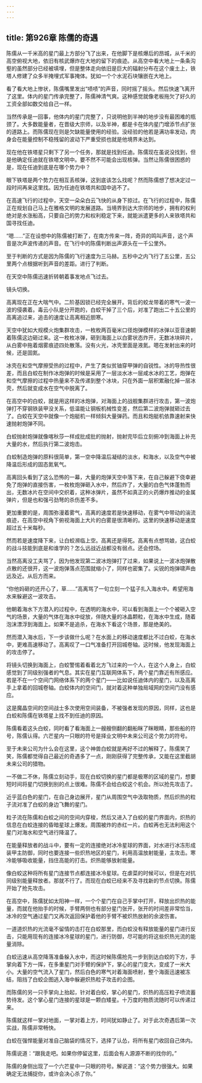 ```yaml
---
---
---
```

title: 第926章 陈儒的奇遇
---



陈儒从一千米高的星门最上方部分飞了出来，在他脚下是核爆后的昂城，从千米的高空俯视大地，依旧有核武爆炸在大地的留下的痕迹。从高空中看大地上一条条沟壑的虽然部分已经被填埋，但是整体走向依旧是巨大的辐射分布在这个废土上，铁塔人修建了众多半掩埋式军事掩体。犹如一个个水泥石块镶嵌在大地上。

看了看大地上惨状，陈儒嘴里发出“啧啧”的声音，同时摇了摇头。然后快速飞离开了这里。体内的星门传承完整了，陈儒神清气爽。这种感觉就像老板拖欠了好久的工资全部如数交给自己一样。

当然传承是一回事，他体内的星门完整了，只说明他到半神的地步没有最困难的瓶颈了。大多数能量者，在晋级大宗师，以及半神，都是卡在体内星门增添节点扩张的道路上。而陈儒现在则是欠缺能量使用的经验。没经验的他若是满功率发动，肉身会在能量控制不稳残留的波动下严重受损也就是他境界未达到。

现在他在铁塔星只剩下了另一个任务，那就是找到任迪。陈儒现在虽说没找到，但是他确定任迪就在铁塔文明中。要不然不可能会出现核弹。当然让陈儒很困惑的是，现在任迪到底是在哪个势力中？

眼下铁塔是两个势力在相互丢核弹，这到底该怎么找呢？然而陈儒想了想决定过一段时间再来这里找。因为任迪在铁塔共和国中逃不了。

在高速飞行的过程中，天空一朵朵白云飞快的从身下掠过。在飞行的过程中，陈儒正在规划自己马上在雅格文明的发展道路。当境界到达大宗师的地步，拥有的权利绝对是水涨船高，只要自己的势力和权利稳定下来，就能派遣更多的人来铁塔共和国寻找任迪。

“嗯……”正在设想中的陈儒被打断了，在南方传来一阵，奇异的鸣叫声音，这个声音是次声波传递的声音。在飞行中的陈儒判断出声源头在一千公里外。

至于判断的方式是因为陈儒的飞行速度为三马赫。五秒中之内飞行了五公里，五公里两个点根据听到声音的差距。进行了判断。

在天空中陈儒迅速折转朝着事发地点飞过去。

镜头切换。

高离现在正在大喘气中。二阶基因锁已经完全展开。背后的蛟龙带着的寒气一波一波的侵袭着。毒云小队是分开跑的，白蛟干掉了三个后，对准了跑出二十五公里的高离追过来，追击的速度让高离相近胆寒。

天空中犹如大规模火炮集群攻击，一枚枚两百毫米口径炮弹模样的冰弹以亚音速朝着陈儒这边砸过来。这一枚枚冰弹，砸到海面上以白雾状态炸开，无数冰块碎片，从白雾中拖着烟雾痕迹四处散落。没有火光，冰壳里面是液氮。嗯在发射出来的时候，还是固氮。

冰壳在和空气摩擦受热的过程中，产生了类似贫铀穿甲弹的自锐性。冰的导热性很差，而且白蛟在制作冰炮弹的时候是采用了一层淡水冰一层咸水冰的工艺，炮弹在和空气摩擦的过程中热量来不及传递到整个冰块，只在外面一层积累融化掉一层冰壳，然后就变成水在空气中脱离了。

在高空中的白蛟，就是用这样的冰炮弹，对海面上的战舰集群进行攻击，第一波炮弹打不穿钢铁装甲没关系，低温能让钢板机械性变差，然后第二波炮弹就砸过去了。白蛟在天空中就像一个炮艇机一样倾斜大量弹药。而且和炮艇机依靠速射来快速抛射炮弹不同。

白蛟抛射炮弹就像喀秋莎一样成批成批的抛射，抛射完毕后立刻俯冲到海面上补充大量的水，然后执行第二波炮击。

白蛟制造炮弹的原料很简单，第一空中降温后凝结的淡水，和海水，以及空气中被降温后形成的固态氮氧气。

高离回头看到了这么恐怖的一幕，大量的炮弹天空中落下来，在自己躲避下侥幸避免了炮弹的直接伤害，一枚枚炮弹砸入水中，然后炸了，大量的白色气体蓬勃而出，无数冰片在空间中交织着，这种冰弹片，虽然不如真正的火药爆炸推动的金属弹片，但是也和强弓劲弩的杀伤差不多。

更加重要的是，周围弥漫着雾气，高离的速度若是快速移动，在雾气中带动的湍流痕迹，在高空中视角下俯视海面上大片的白雾是很清晰的。这里的快速移动是速度超过五十米每秒。

然而若是速度降下来，让白蛟濒临上空。高离还是得死。高离有点想骂娘，这白蛟的战斗技能到底是和谁学的？怎么远战近战都没有弱点。还会控场。

当然高离没工夫骂了，因为他发现第二波冰炮弹打了过来，如果说上一波冰炮弹散点散的还很开，这一波炮弹落点范围就缩小了，同样也密集了。尖锐的炮弹啸声由远及近。从后方而来。

“你他妈砸的还开心了，草……”高离骂了一句立刻一个猛子扎入海水中。希望用海水来躲避这一波攻击。

他朝着海水下方潜入的过程中，在透明的海水中，可以看到海面上一个个被砸入空气的场景，大量的气体在海水中绽放，伴随大量的冰晶颗粒，在海水中生成，随着泡沫漂浮到海面上。如果不是追杀，在海水下看这个场景，那是绝美的。

然而潜入海水后，下一步该做什么呢？在水面上的移动速度都比不过白蛟，在海水中，更难高速移动了。高离叹了一口气准备打开回城卷轴。这时候，他发现海面上的攻击停了。

将镜头切换到海面上，白蛟警惕着看着北方飞过来的一个人，在这个人身上，白蛟感觉到了同级别强者的气息。其实在星门互联网体系下，两个星门靠近有所感应。若是不在一个空间门网络体系下的两个星门——比如说任迪体内的星门，以及高离手上拿着的回城卷轴。白蛟体内的空间门，就对着这种单独局域网的空间门没有感应。

这是魔晶空间的空间战士多次使用空间装备，不被强者发现的原因，同样，这也是白蛟和陈儒在铁塔星上找不到任迪的原因。

陈儒看着这头白蛟，同时看了看海面上一艘艘侧翻的翻船眯了眯眼睛，那些船的符号，陈儒认得。六芒星内一只眼的符号是择业文明中未来公司这个势力的符号。

至于未来公司为什么会在这里，这个神兽白蛟就是再好不过的解释了。陈儒笑了笑，陈儒都觉得自己最近的奇遇多了一点，刚刚获得了完整传承，又能在这里截胡未来公司的猎物。

一不做二不休，陈儒立刻动手，现在白蛟切换的星门都是极寒的区域的星门，想要短时间将星门切换到别的点上很难。陈儒不会给白蛟这个机会。所以抢先攻击了。

近乎蓝白色的星门，在自己身边展开，星门从周围空气中汲取物质，然后炽热的粒子流对准了白蛟的身边飞舞的星门。

粒子流在陈儒和白蛟之间的空间内穿梭，然后又进入了白蛟的星门界面内，炽热的信息在白蛟连接的昏暗星球上爆发。周围被炸的赤红一片。白蛟再也无法利用这个星门对海水和空气进行降温了。

在能量释放者的战斗中，要有一定的连接绝对冰冷星球的界面，对水进行冰冻形成装甲主防御，同时也要连接一些炽热地区的星门，利用高温放射能量，主攻击。寒冷能够吸收能量，挡住高能的打击。炽热能够放射能量。

像白蛟这种将所有星门连接节点都连接冰冷星球。在虐菜的时候可以，但是在对抗同级别能量释放者。那就不行了。而现在白蛟已经来不及寻找新的节点切换。陈儒开始了抢先攻击。

在高空中，陈儒犹如太阳神一样，一个个星门在自己手掌中打开，释放出炽热的能量，而就在他抬手的时候，手臂两侧也有部分星门张开，张开的时间差非常恰当，冰冷的空气通过星门又再次返回保护着他的手臂不被炽热放射的余波伤害。

一道道炽热的光流毫不留情的击打在白蛟那里，而白蛟没有释放能量的星门进行反击，只能用现有的连接冰冷星球的星门，进行防御，尽可能的将这些炽热光流的能量消除。

白蛟迅速从高空降落准备躲入水中，而这时候陈儒抢先一步到到达白蛟的下方，手掌向着下方一挥，在多重星门对手臂的保护下，掌心的星门变大，变成了一米大小。大量的空气流入了星门，然后白色的寒气对着海面喷射，整个海面迅速被冻结，阻挡了白蛟企图逃入海中躲避炽热粒子攻击的企图。

而陈儒的另一只手掌向上抬起，针对着白蛟，掌心的星门，炽热的高压粒子喷流蓄势待发。这个掌心星门连接的星球是一颗白矮星。十万度的物质流随时可以传递过来。

陈儒就这样一掌对地面，一掌对着上方，时间犹如静止了。对于此次奇遇后第一次实战，陈儒非常畅快。

白蛟在强悍能量对准自己脑袋的情况下，选择了认怂，将所有星门收回自己体内。

陈儒说道：“跟我走吧。如果你停留这里，后面会有人源源不断的找你的。”

陈儒的身侧出现了一个六芒星中一只眼的符号。解说道：“这个势力很强大。如果确定无法捕捉你，或许会决心杀了你。”
